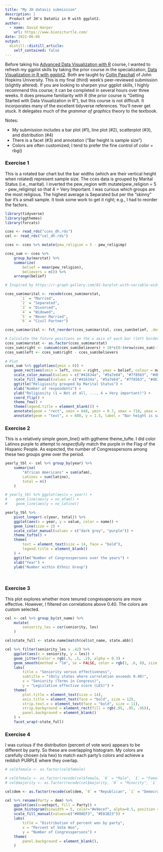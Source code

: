 ```yaml
---
title: "My JH dataviz submission"
description: |
  Product of JH's DataViz in R with ggplot2.
author:
  - name: David Harper
    url: https://www.bionicturtle.com/
date: 2022-06-06
output:
  distill::distill_article:
    self_contained: false
---
```


Before taking his [Advanced Data Visualization with R](https://www.coursera.org/learn/jhu-advanced-data-visualization-r) course, I wanted to refresh my ggplot skills by taking the prior course in the specialization, [Data Visualization in R with ggplot2](https://www.coursera.org/learn/jhu-data-visualization-r). Both are taught by [Collin Paschall](https://www.coursera.org/instructor/collinpaschall) of John Hopkins University. This is my final (third) week's peer-reviewed submission (slightly altered). If you are looking to sharpen your ggplot skills, I highly recommend this course; it can be completed in several hours over three weeks. It does presume familiarity with R (the prior course is "Getting Started with Data Visualization in R"), but this course is not difficult. It incorporates many of the excellent tidyverse references. You'll never get stuck. It delegates much of the _grammar of graphics_ theory to the textbook. 

Notes:

* My submission includes a bar plot (#1), line plot (#2), scatterplot (#3), and distribution (#4)
* There is a facet (#3) and annotation ("Bar height is sample size") 
* Colors are often customized; I tend to prefer the fine control of color = rbg()

### Exercise 1

This is a rotated bar chart but the bar widths (which are their vertical height when rotated) represent sample size. The cces data is grouped by Marital Status (i.e., marital). I inverted the pew_region with mutate(pew_religion = 5 - pew_religimp) so that 4 = Very Important. I was curious which groups are the most religious. The highest average is Separated but per the "skinny" bar it's a small sample. It took some work to get it right; e.g., I had to reorder the factors.

```r

library(tidyverse)
library(ggthemes)
library(forcats)

cces <- read_rds("cces_dh.rds")
cel <- read_rds("cel_dh.rds")

cces <- cces %>% mutate(pew_religion = 5 - pew_religimp)

cces_sum <- cces %>% 
    group_by(marstat) %>% 
    summarize(
        belief = mean(pew_religion),
        believers = n()) %>% 
    arrange(belief)

# Inspired by https://r-graph-gallery.com/81-barplot-with-variable-width.html 

cces_sum$marital <- recode(cces_sum$marstat, 
       `1` = "Married", 
       `2` = "Separated", 
       `3` = "Divorced",
       `4` = "Widowed", 
       `5` = "Never Married", 
       `6` = "Civil Partner") 

cces_sum$marital <- fct_reorder(cces_sum$marital, cces_sum$belief, .desc = TRUE)

# Calculate the future positions on the x axis of each bar (left border, central position, right border)
cces_sum$marstat <- as.factor(cces_sum$marstat)
cces_sum$right <- cumsum(cces_sum$believers) + 20*c(0:(nrow(cces_sum)-1))
cces_sum$left <- cces_sum$right - cces_sum$believers
 
# Plot
cces_sum %>% ggplot(aes(ymin = 0)) + 
    geom_rect(aes(xmin = left, xmax = right, ymax = belief, colour = marital, fill = marital)) +
    scale_color_manual(values = c("#41634a", "#5a7e64", "#7f8563", "#db7f50", "#e9a37f", "#f6c8ae")) +  
    scale_fill_manual(values = c("#41634a", "#5a7e64", "#7f8563", "#db7f50", "#e9a37f", "#f6c8ae")) +
    ggtitle("Religiosity grouped by Marital Status") + 
    xlab("Number of respondents") + 
    ylab("Religiosity (1 = Not at all, ..., 4 = Very important)") +
    coord_flip() +
    theme_few() +
    theme(legend.title = element_blank()) + 
    annotate(geom = "rect", xmin = 640, ymin = 0.7, xmax = 710, ymax = 2.3, fill = "#d8debd") +
    annotate(geom = "text", x = 680, y = 1.5, label = "Bar height is sample size")

```

### Exercise 2

This is a relatively simple geom_line() with ggtheme theme_tufte. I did color Latinos purple to attempt to _respectfully_ match the purple in the Flag of the Hispanic People. As expected, the number of Congresspersons among these two groups grew over the period.

```r

yearly_tbl <- cel %>% group_by(year) %>% 
    summarise(
        "African Americans" = sum(afam),
        Latinos = sum(latino),
        total = n()
    )

# yearly_tbl %>% ggplot(aes(x = year)) + 
#    geom_line(aes(y = no_afam)) + 
#    geom_line(aes(y = no_latino))

yearly_tbl %>% 
    pivot_longer(-c(year, total)) %>% 
    ggplot(aes(x = year, y = value, color = name)) + 
    geom_line(size = 2) +
    scale_color_manual(values = c("dark grey", "purple")) + 
    theme_tufte() + 
    theme(
        text = element_text(size = 14, face = "bold"),
        legend.title = element_blank()
    ) +
    ggtitle("Number of Congresspersons over the years") +
    xlab("Year") +
    ylab("Number within Ethnic Group")

  
```

### Exercise 3

This plot explores whether more tenured congresspersons are more effective. However, I filtered on correlations above 0.40. The colors are custom selected.

```r

cel <- cel %>% group_by(st_name) %>% 
    mutate(
        seniority_les = cor(seniority, les)
    ) 

cel$state_full <- state.name[match(cel$st_name, state.abb)]

cel %>% filter(seniority_les > .42) %>% 
    ggplot(aes(x = seniority, y = les)) + 
    geom_jitter(color = rgb(.5, .5, .2), alpha = 0.3) + 
    geom_smooth(method = "lm", se = FALSE, color = rgb(1, .6, 0), size = 1) + 
    labs(
        title = "Seniority versus effectiveness", 
        subtitle = "(Only states where correlation exceeds 0.40)",
        x = "Seniority (Terms in Congress)", 
        y = "Legislative effective score (LES)") + 
    theme(
        plot.title = element_text(size = 14),
        axis.title = element_text(face = "bold", size = 12),
        strip.text.x = element_text(face = "bold", size = 11),
        strip.background = element_rect(fill = rgb(.95, .95, .95)),
        panel.background = element_blank()
    ) + 
    facet_wrap(~state_full) 

```

### Exercise 4

I was curious if the distribution (percent of vote won) appears to be different by party. So these are overlapping histogram. My colors are carefully chosen (via hex) to match each party's colors and achieve a reddish PURPLE where they overlap. 

```r

# cel$female <- as.factor(cel$female)

# cel$female <- as.factor(recode(cel$female, `0` = "Male", `1` = "Female"))
# cel$majority <- as.factor(recode(cel$majority, `0` = "Minority", `1` = "Majority"))

cel$dem <- as.factor(recode(cel$dem, `0` = "Republican", `1` = "Democrat"))

cel %>% rename(Party = dem) %>% 
    ggplot(aes(x=votepct, fill = Party)) + 
    geom_histogram(binwidth = 5, color="#e9ecef", alpha=0.5, position = 'identity') +
    scale_fill_manual(values=c("#00AEF3", "#E81B23")) +
    labs(
        title = "Distribution of percent won by party",
        x = "Percent of Vote Won", 
        y = "Number of Congresspersons") + 
    theme(
        panel.background = element_blank(),
    )

```


